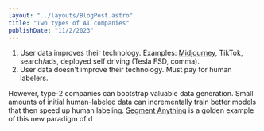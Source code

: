 ```yaml
---
layout: "../layouts/BlogPost.astro"
title: "Two types of AI companies"
publishDate: "11/2/2023"
---
```


1. User data improves their technology. Examples: [Midjourney](https://twitter.com/DrJimFan/status/1643279641065713665), TikTok, search/ads, deployed self driving (Tesla FSD, comma).
2. User data doesn't improve their technology. Must pay for human labelers.

However, type-2 companies can bootstrap valuable data generation. Small amounts of initial human-labeled data can incrementally train better models that then speed up human labeling. [Segment Anything](https://arxiv.org/abs/2304.02643) is a golden example of this new paradigm of d